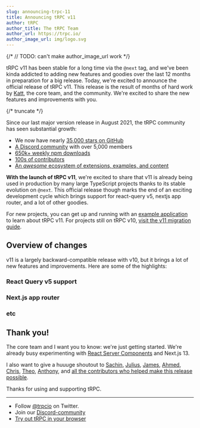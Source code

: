 ```yaml
---
slug: announcing-trpc-11
title: Announcing tRPC v11
author: tRPC
author_title: The tRPC Team
author_url: https://trpc.io/
author_image_url: img/logo.svg
---
```


{/* // TODO: can't make author_image_url work */}


tRPC v11 has been stable for a long time via the `@next` tag, and we've been kinda addicted to adding new features and goodies over the last 12 months in preparation for a big release. Today, we're excited to announce the official release of tRPC v11. This release is the result of months of hard work by [Katt](https://twitter.com/alexdotjs), the core team, and the community. We're excited to share the new features and improvements with you.

{/* truncate */}

Since our last major version release in August 2021, the tRPC community has seen substantial growth:

- We now have nearly [35,000 stars on GitHub](https://github.com/trpc/trpc)
- [A Discord community](https://trpc.io/discord) with over 5,000 members
- [650k+ weekly npm downloads](https://www.npmjs.com/package/@trpc/server)
- [100s of contributors](https://github.com/trpc/trpc/graphs/contributors)
- [An _awesome_ ecosystem of extensions, examples, and content](https://trpc.io/awesome)

**With the launch of tRPC v11**, we're excited to share that v11 is already being used in production by many large TypeScript projects thanks to its stable evolution on `@next`. This official release though marks the end of an exciting development cycle which brings support for react-query v5, nextjs app router, and a lot of other goodies.

For new projects, you can get up and running with an [example application](https://trpc.io/awesome#-starting-points-example-projects-etc) to learn about tRPC v11. For projects still on tRPC v10, [visit the v11 migration guide](https://trpc.io/docs/v11/migrate-from-v10-to-v11).

## Overview of changes

v11 is a largely backward-compatible release with v10, but it brings a lot of new features and improvements. Here are some of the highlights:

### React Query v5 support

### Next.js app router

### etc

## Thank you!

The core team and I want you to know: we're just getting started. We're already busy experimenting with [React Server Components](https://github.com/reactjs/rfcs/pull/229) and Next.js 13.

I also want to give a huuuge shoutout to [Sachin](https://twitter.com/s4chinraja), [Julius](https://twitter.com/jullerino), [James](https://twitter.com/jlalmes), [Ahmed](https://twitter.com/ixahmedxii), [Chris](https://twitter.com/trashh_dev), [Theo](https://twitter.com/t3dotgg), [Anthony](https://twitter.com/shewDev), and [all the contributors who helped make this release possible](https://github.com/trpc/trpc#all-contributors).

Thanks for using and supporting tRPC.

---

- Follow [@trpcio](https://twitter.com/trpcio) on Twitter.
- Join our [Discord-community](https://trpc.io/discord)
- [Try out tRPC in your browser](https://trpc.io/#try-it-out)

<GithubSponsorButton />
